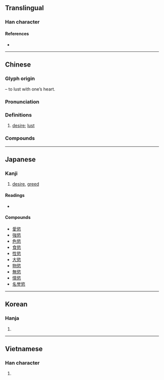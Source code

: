 {{also|欲}}
{{character info}}
==Translingual==

===Han character===
{{Han char|rn=61|rad=心|as=11|sn=15|four=87338|canj=COP|ids=⿱欲心}}

====References====
* {{Han ref|kx=0401.180|dkj=11163|dj=0741.070|hdz=42343.110|uh=617E|ud=24958|bh=BCA4|bd=48292}}

----

==Chinese==
{{zh-forms|s=欲|t2=欲}}

===Glyph origin===
{{Han etym}}
{{Han compound|欲|心|t2=|ls=psc|c1=p|c2=s}} – to lust with one’s heart.

===Pronunciation===
{{zh-pron
|m=yù
|c=juk6
|h=pfs=yu̍k
|mn=io̍k
|cat=n
}}

===Definitions===
{{zh-hanzi}}

# [[desire]]; [[lust]]

===Compounds===
{{zh-der|情慾|慾令智昏|慾火|慾望|慾念|性慾|七情六慾|少私寡慾|慾壑難填|嗜慾|利慾|利慾薰心|私慾|求知慾|省慾去奢|禁慾|獸慾|清心寡慾|禁慾主義|食慾|縱慾|色慾|肉慾|食慾不振|貪慾無藝|貪慾}}

----

==Japanese==

===Kanji===
{{ja-kanji|grade=uc|rs=心11}}

# [[desire]], [[greed]]

====Readings====
* {{ja-readings|on=[[よく]] (yoku)|kun=[[このみ]] (konomi), [[むさぼる]] (musaboru)}}

====Compounds====
* [[愛慾]]
* [[強慾]]
* [[色慾]]
* [[食慾]]
* [[性慾]]
* [[大慾]]
* [[物慾]]
* [[無慾]]
* [[情慾]]
* [[名誉慾]]

----

==Korean==

===Hanja===
{{ko-hanja|hangeul=욕|eumhun=|rv=yok|mr=yok|y=yok}}

# {{rfdef|ko|sort=心11}}

----

==Vietnamese==

===Han character===
{{vi-readings|reading=dục}}

# {{rfdef|vi}}